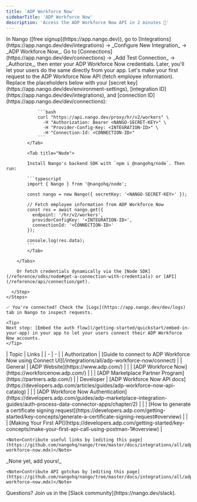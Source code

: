 ```yaml
---
title: 'ADP Workforce Now'
sidebarTitle: 'ADP Workforce Now'
description: 'Access the ADP Workforce Now API in 2 minutes 💨'
---
```


<Tabs>
  <Tab title="🚀 Quickstart">
    <Steps>
      <Step title="Create an integration">
        In Nango ([free signup](https://app.nango.dev)), go to [Integrations](https://app.nango.dev/dev/integrations) -> _Configure New Integration_ -> _ADP Workforce Now_.
      </Step>
      <Step title="Authorize ADP Workforce Now">
        Go to [Connections](https://app.nango.dev/dev/connections) -> _Add Test Connection_ -> _Authorize_, then enter your ADP Workforce Now credentials. Later, you'll let your users do the same directly from your app.
      </Step>
      <Step title="Call the ADP Workforce Now API">
        Let's make your first request to the ADP Workforce Now API (fetch employee information). Replace the placeholders below with your [secret key](https://app.nango.dev/dev/environment-settings), [integration ID](https://app.nango.dev/dev/integrations), and [connection ID](https://app.nango.dev/dev/connections):
        <Tabs>
            <Tab title="cURL">

                ```bash
                curl "https://api.nango.dev/proxy/hr/v2/workers" \
                  -H "Authorization: Bearer <NANGO-SECRET-KEY>" \
                  -H "Provider-Config-Key: <INTEGRATION-ID>" \
                  -H "Connection-Id: <CONNECTION-ID>"
                ```
            </Tab>

            <Tab title="Node">

            Install Nango's backend SDK with `npm i @nangohq/node`. Then run:

            ```typescript
            import { Nango } from '@nangohq/node';

            const nango = new Nango({ secretKey: '<NANGO-SECRET-KEY>' });

            // Fetch employee information from ADP Workforce Now
            const res = await nango.get({
              endpoint: '/hr/v2/workers',
              providerConfigKey: '<INTEGRATION-ID>',
              connectionId: '<CONNECTION-ID>'
            });

            console.log(res.data);
            ```
            </Tab>

        </Tabs>

        Or fetch credentials dynamically via the [Node SDK](/reference/sdks/node#get-a-connection-with-credentials) or [API](/reference/api/connection/get).

      </Step>
    </Steps>

    ✅ You're connected! Check the [Logs](https://app.nango.dev/dev/logs) tab in Nango to inspect requests.

    <Tip>
    Next step: [Embed the auth flow](/getting-started/quickstart/embed-in-your-app) in your app to let your users connect their ADP Workforce Now accounts.
    </Tip>
  </Tab>
  <Tab title="🔗 Useful links">
    | Topic | Links | 
    | - | - | 
    | Authorization | [Guide to connect to ADP Workforce Now using Connect UI](/integrations/all/adp-workforce-now/connect) |
    | General | [ADP Website](https://www.adp.com/) |
    | | [ADP Workforce Now](https://workforcenow.adp.com/) |
    | | [ADP Marketplace Partner Program](https://partners.adp.com/) |
    | Developer | [ADP Workforce Now API docs](https://developers.adp.com/articles/guides/adp-workforce-now-api-catalog) |
    | | [ADP Workforce Now Authentication](https://developers.adp.com/guides/adp-marketplace-integration-guides/auth-process-data-connector-apps/chapter/2) |
    | | [How to generate a certificate signing request](https://developers.adp.com/getting-started/key-concepts/generate-a-certificate-signing-request#overview) |
    | | [Making Your First API](https://developers.adp.com/getting-started/key-concepts/make-your-first-api-call-using-postman-1#overview) |


    <Note>Contribute useful links by [editing this page](https://github.com/nangohq/nango/tree/master/docs/integrations/all/adp-workforce-now.mdx)</Note>
  </Tab>
  <Tab title="🚨 API gotchas">
      _None yet, add yours!_

    <Note>Contribute API gotchas by [editing this page](https://github.com/nangohq/nango/tree/master/docs/integrations/all/adp-workforce-now.mdx)</Note>
  </Tab>
</Tabs>

<Info>
    Questions? Join us in the [Slack community](https://nango.dev/slack).
</Info>